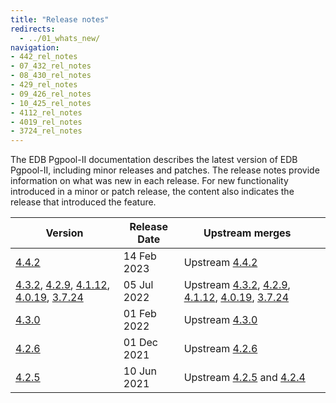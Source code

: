 ```yaml
---
title: "Release notes"
redirects:
  - ../01_whats_new/
navigation:
- 442_rel_notes
- 07_432_rel_notes
- 08_430_rel_notes
- 429_rel_notes
- 09_426_rel_notes
- 10_425_rel_notes
- 4112_rel_notes
- 4019_rel_notes
- 3724_rel_notes
---
```


The EDB Pgpool-II documentation describes the latest version of EDB Pgpool-II, including minor releases and patches. The release notes provide information on what was new in each release. For new functionality introduced in a minor or patch release, the content also indicates the release that introduced the feature.

|                                                             Version                                                             | Release Date |                                                                                                                                                                                                   Upstream merges                                                                                                                                                                                                    |     |
| ------------------------------------------------------------------------------------------------------------------------------- | ------------ | -------------------------------------------------------------------------------------------------------------------------------------------------------------------------------------------------------------------------------------------------------------------------------------------------------------------------------------------------------------------------------------------------------------------- | --- |
| [4.4.2](442_rel_notes)                                                                                                       | 14 Feb 2023 | Upstream [4.4.2](https://www.pgpool.net/docs/44/en/html/release-4-4-2.html)                                                                                                                                                                                                                                                                                                                                |     |
| [4.3.2](07_432_rel_notes), [4.2.9](429_rel_notes), [4.1.12](4112_rel_notes), [4.0.19](4019_rel_notes), [3.7.24](3724_rel_notes) | 05 Jul 2022 | Upstream [4.3.2](https://www.pgpool.net/docs/43/en/html/release-4-3-2.html#bug-fixes), [4.2.9](https://www.pgpool.net/docs/43/en/html/release-4-2-9.html#bug-fixes),  [4.1.12](https://www.pgpool.net/docs/43/en/html/release-4-1-12.html#bug-fixes), [4.0.19](https://www.pgpool.net/docs/43/en/html/release-4-0-19.html#bug-fixes), [3.7.24](https://www.pgpool.net/docs/43/en/html/release-3-7-24.html#bug-fixes) |     |
| [4.3.0](08_430_rel_notes)                                                                                                       | 01 Feb 2022 | Upstream [4.3.0](https://www.pgpool.net/docs/43/en/html/release-4-3-0.html#bug-fixes)                                                                                                                                                                                                                                                                                                                                |     |
| [4.2.6](09_426_rel_notes)                                                                                                       | 01 Dec 2021 | Upstream [4.2.6](https://www.pgpool.net/docs/42/en/html/release-4-2-6.html#bug-fixes)                                                                                                                                                                                                                                                                                                                                |     |
| [4.2.5](10_425_rel_notes)                                                                                                       | 10 Jun 2021 | Upstream [4.2.5](https://www.pgpool.net/docs/42/en/html/release-4-2-5.html) and [4.2.4](https://www.pgpool.net/docs/42/en/html/release-4-2-4.html)                                                                                                                                                                                                                                                                   |     |
